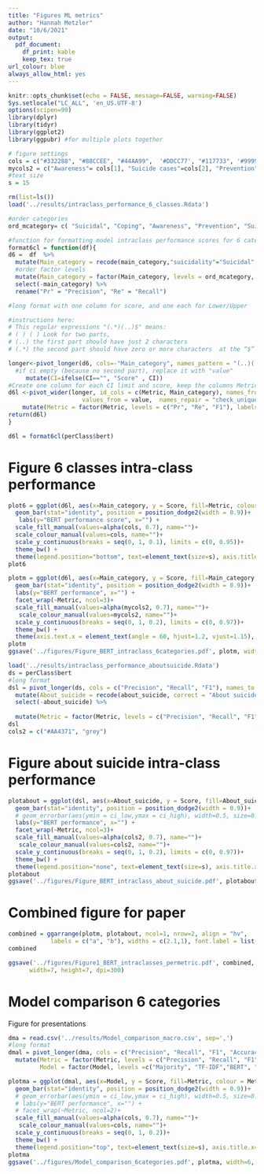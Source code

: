 ```yaml
---
title: "Figures ML metrics"
author: "Hannah Metzler"
date: "10/6/2021"
output: 
  pdf_document:
    df_print: kable
    keep_tex: true
url_colour: blue
always_allow_html: yes
---
```


```r
knitr::opts_chunk$set(echo = FALSE, message=FALSE, warning=FALSE)
Sys.setlocale("LC_ALL", 'en_US.UTF-8')
options(scipen=99)
library(dplyr)
library(tidyr)
library(ggplot2)
library(ggpubr) #for multiple plots together

# figure settings
cols = c("#332288", "#88CCEE", "#44AA99",  '#DDCC77', "#117733", '#999933') #
mycols2 = c("Awareness"= cols[1], "Suicide cases"=cols[2], "Prevention"=cols[3], "Suicidal"=cols[4], "Coping"=cols[5], "Irrelevant"=cols[6])
#text size
s = 15
```

```r
rm(list=ls())
load('../results/intraclass_performance_6_classes.Rdata')

#order categories
ord_mcategory= c( "Suicidal", "Coping", "Awareness", "Prevention", "Suicide cases", "Irrelevant")

#function for formatting model intraclass performance scores for 6 categories (enter perClass$bert, perClass$xlnet, perClass$tfidf)
format6cl = function(df){
d6 =  df  %>% 
  mutate(Main_category = recode(main_category,"suicidality"="Suicidal", "coping"="Coping", "awareness"="Awareness", "prevention"="Prevention", "werther"="Suicide cases", "irrelevant"="Irrelevant")) %>% 
  #order factor levels
  mutate(Main_category = factor(Main_category, levels = ord_mcategory, labels = ord_mcategory)) %>% 
  select(-main_category) %>% 
  rename("Pr" = "Precision", "Re" = "Recall")

#long format with one column for score, and one each for Lower/Upper

#instructions here: 
# This regular expressions "(.*)(..)$" means:
# ( ) ( ) Look for two parts,
# (..) the first part should have just 2 characters
# (.*) the second part should have zero or more characters  at the “$” end of the string

longer<-pivot_longer(d6, cols=-"Main_category", names_pattern = "(..)(.*)$", names_to = c("Metric", "CI")) %>% 
  #if ci empty (because no second part), replace it with "value"
     mutate(CI=ifelse(CI=="", "Score" , CI))
#Create one column for each CI limit and score, keep the columns Metric and main_category
d6l <-pivot_wider(longer, id_cols = c(Metric, Main_category), names_from = c(CI), 
                     values_from = value,  names_repair = "check_unique") %>% 
    mutate(Metric = factor(Metric, levels = c("Pr", "Re", "F1"), labels = c("Precision", "Recall", "F1")))
return(d6l)
}

d6l = format6cl(perClass$bert)
```

# Figure 6 classes intra-class performance

```r
plot6 = ggplot(d6l, aes(x=Main_category, y = Score, fill=Metric, colour = Metric)) + #dataset and variables to plot
  geom_bar(stat="identity", position = position_dodge2(width = 0.9))+
   labs(y="BERT performance score", x="") +
  scale_fill_manual(values=alpha(cols, 0.7), name="")+
  scale_colour_manual(values=cols, name="")+
  scale_y_continuous(breaks = seq(0, 1, 0.1), limits = c(0, 0.95))+
  theme_bw() +
  theme(legend.position="bottom", text=element_text(size=s), axis.title.x=element_blank(), plot.margin = margin(rep(0.5,4), unit="cm"))
plot6
```

```r
plotm = ggplot(d6l, aes(x=Main_category, y = Score, fill=Main_category, colour = Main_category)) + #dataset and variables to plot
  geom_bar(stat="identity", position = position_dodge2(width = 0.9))+
  labs(y="BERT performance", x="") +
  facet_wrap(~Metric, ncol=3)+
  scale_fill_manual(values=alpha(mycols2, 0.7), name="")+
   scale_colour_manual(values=mycols2, name="")+
  scale_y_continuous(breaks = seq(0, 1, 0.2), limits = c(0, 0.97))+
  theme_bw() +  
  theme(axis.text.x = element_text(angle = 60, hjust=1.2, vjust=1.15), legend.position="none", text=element_text(size=s), axis.title.x=element_blank(), plot.margin = margin(rep(0.4,4), unit="cm"))
plotm
ggsave('../figures/Figure_BERT_intraclass_6categories.pdf', plotm, width=6, height=5.2, dpi=300)
```


```r
load('../results/intraclass_performance_aboutsuicide.Rdata')
ds = perClass$bert
#long format
dsl = pivot_longer(ds, cols = c("Precision", "Recall", "F1"), names_to = "Metric", values_to ="Score") %>% 
  mutate(About_suicide = recode(about_suicide, correct = "About suicide", false="Off-topic")) %>% 
  select(-about_suicide) %>% 
  
  mutate(Metric = factor(Metric, levels = c("Precision", "Recall", "F1"), labels = c("Precision", "Recall", "F1"))) 
dsl
cols2 = c("#AA4371", "grey")
```
# Figure about suicide intra-class performance

```r
plotabout = ggplot(dsl, aes(x=About_suicide, y = Score, fill=About_suicide, colour = About_suicide)) + #dataset and variables to plot
  geom_bar(stat="identity", position = position_dodge2(width = 0.9))+
  # geom_errorbar(aes(ymin = ci_low,ymax = ci_high), width=0.5, size=0.8) +
  labs(y="BERT performance", x="") +
  facet_wrap(~Metric, ncol=3)+
  scale_fill_manual(values=alpha(cols2, 0.7), name="")+
   scale_colour_manual(values=cols2, name="")+
  scale_y_continuous(breaks = seq(0, 1, 0.2), limits = c(0, 0.97))+
  theme_bw() +  
  theme(legend.position="none", text=element_text(size=s), axis.title.x=element_blank(), plot.margin = margin(rep(0.4,4), unit="cm"))
plotabout
ggsave('../figures/Figure_BERT_intraclass_about_suicide.pdf', plotabout, width=4.5, height=7, dpi=300)
```

# Combined figure for paper

```r

combined = ggarrange(plotm, plotabout, ncol=1, nrow=2, align = "hv",
            labels = c("a", "b"), widths = c(2.1,1), font.label = list(size = 16))
combined

ggsave('../figures/Figure1_BERT_intraclasses_permetric.pdf', combined,
      width=7, height=7, dpi=300)
```


# Model comparison 6 categories

Figure for presentations

```r
dma = read.csv('../results/Model_comparison_macro.csv', sep=',')
#long format
dmal = pivot_longer(dma, cols = c("Precision", "Recall", "F1", "Accuracy"), names_to = "Metric", values_to ="Score") %>% 
  mutate(Metric = factor(Metric, levels = c("Precision", "Recall", "F1", "Accuracy"), labels = c("Precision", "Recall", "F1", "Accuracy")), 
         Model = factor(Model, levels =c("Majority", "TF-IDF","BERT", "XLNet"), labels = c("Majority", "TF-IDF","BERT", "XLNet")))
```


```r
plotma = ggplot(dmal, aes(x=Model, y = Score, fill=Metric, colour = Metric)) + #dataset and variables to plot
  geom_bar(stat="identity", position = position_dodge2(width = 0.9))+
  # geom_errorbar(aes(ymin = ci_low,ymax = ci_high), width=0.5, size=0.8) +
  # labs(y="BERT performance", x="") +
  # facet_wrap(~Metric, ncol=2)+
  scale_fill_manual(values=alpha(cols, 0.7), name="")+
   scale_colour_manual(values=cols, name="")+
  scale_y_continuous(breaks = seq(0, 1, 0.2))+
  theme_bw() +  
  theme(legend.position="top", text=element_text(size=s), axis.title.x=element_blank(), plot.margin = margin(rep(0.4,4), unit="cm"))
plotma
ggsave('../figures/Model_comparison_6categories.pdf', plotma, width=6, height=4, dpi=300)
```

